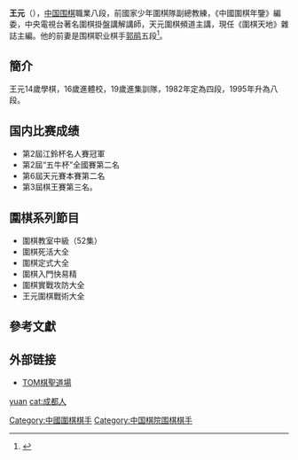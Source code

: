 {{otheruse|王元}}
{{Infobox Go player
| 全名 = 王元
| 英文名 = Wang Yuan
| 生於 = {{bd|1960年|4月27日}}
| 出生地 = 四川成都
| 國籍 = {{PRC}}
|師從 = 
|學生 = 
|職業生涯 =  
|段位 = 八段
| 所屬 = [[中国棋院|中国棋院]]
}}
'''王元'''（{{bd|1960年|4月27日|||W}}），[[中国|中国]][[围棋|围棋]]職業八段，前國家少年圍棋隊副總教練，《中國圍棋年鑒》編委，中央電視台著名圍棋掛盤講解講師，天元圍棋頻道主講，現任《圍棋天地》雜誌主編。他的前妻是围棋职业棋手[[郭鹃|郭鹃]]五段<ref name="采访">{{cite news|title=成功转型成围棋评论家 王元：成都帅哥铁嘴风流|url=http://sports.sina.com.cn/o/2003-02-19/0948393588.shtml|work=华西都市报|date=2003年2月19日|accessdate=2018-04-14|archive-date=2018-04-15|archive-url=https://web.archive.org/web/20180415063749/http://sports.sina.com.cn/o/2003-02-19/0948393588.shtml|dead-url=no}}</ref>。

== 簡介==
王元14歲學棋，16歲進體校，19歲進集訓隊，1982年定為四段，1995年升為八段。

== 国内比赛成绩 ==
*第2屆江鈴杯名人賽冠軍
*第2屆“五牛杯”全國賽第二名
*第6屆天元賽本賽第二名
*第3屆棋王賽第三名。

== 圍棋系列節目 ==
*圍棋教室中級（52集）
*圍棋死活大全
*圍棋定式大全
*圍棋入門快易精
*圍棋實戰攻防大全
*王元圍棋戰術大全

== 參考文獻 ==
<references/>

== 外部链接 ==
* [http://weiqi.sports.tom.com/news/22025.html TOM棋聖道場] {{Wayback|url=http://weiqi.sports.tom.com/news/22025.html |date=20080623031225 }}

{{normdaten}}
{{DEFAULTSORT:wang yuan}}
[[Category:中國圍棋棋手|Category:中國圍棋棋手]]
[[Category:中国棋院围棋棋手|Category:中国棋院围棋棋手]]
[[cat:王姓|yuan]]
[[cat:成都人|cat:成都人]]